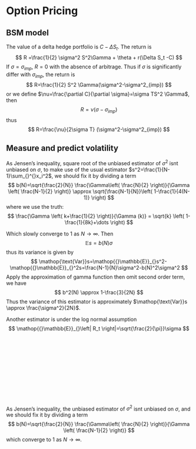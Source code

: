 # Option Pricing

## BSM model

The value of a delta hedge portfolio is $C-\Delta S_t$. The return is
$$
R =\frac{1}{2} \sigma^2 S^2\Gamma + \theta + r(\Delta S_t -C)
$$
If $\sigma=\sigma_{imp}$, $R=0$ with the absence of arbitrage. Thus if $\sigma$ is significantly differ with $\sigma_{imp}$, the return is
$$
R=\frac{1}{2} S^2 \Gamma(\sigma^2-\sigma^2_{imp})
$$
or we define $\nu=\frac{\partial C}{\partial  \sigma}=\sigma TS^2 \Gamma$, then
$$
R=\nu(\sigma-\sigma_{imp})
$$
thus
$$
R=\frac{\nu}{2\sigma T} (\sigma^2-\sigma^2_{imp})
$$

## Measure and predict volatility

As Jensen's inequality, square root of the unbiased estimator of $\sigma^2$ isnt unbiased on $\sigma$, to make use of the usual estimator $s^2=\frac{1}{N-1}\sum_{}^{}x_i^2$, we should fix it by dividing a term 
$$
b(N)=\sqrt{\frac{2}{N}} \frac{\Gamma\left( \frac{N}{2} \right)}{\Gamma \left( \frac{N-1}{2} \right)} \approx \sqrt{\frac{N-1}{N}}\left( 1-\frac{1}{4(N-1)} \right)
$$
where we use the truth:
$$
\frac{\Gamma \left( k+\frac{1}{2} \right)}{\Gamma (k)} = \sqrt{k} \left( 1-\frac{1}{8k}+\dots \right)
$$

Which slowly converge to $1$ as $N \to \infty$. Then
$$
\mathop{{}\mathbb{E}}_{}s=b(N)\sigma
$$
thus its variance is given by
$$
\mathop{\text{Var}}s=\mathop{{}\mathbb{E}}_{}s^2-\mathop{{}\mathbb{E}}_{}^2s=\frac{N-1}{N}\sigma^2-b(N)^2\sigma^2
$$
Apply the approximation of gamma function then omit second order term, we have
$$
b^2(N) \approx 1-\frac{3}{2N}
$$
Thus the variance of this estimator is approximately $\mathop{\text{Var}}s \approx \frac{\sigma^2}{2N}$.

Another estimator is under the log normal assumption
$$
\mathop{{}\mathbb{E}}_{}\left| R_t \right|=\sqrt{\frac{2}{\pi}}\sigma
$$

<br>
<br>
<br>
<br>
<br>
<br>
<br>
<br>
<br>
<br>

As Jensen's inequality, the unbiased estimator of $\sigma^2$ isnt unbiased on $\sigma$, and we should fix it by dividing a term 
$$
b(N)=\sqrt{\frac{2}{N}} \frac{\Gamma\left( \frac{N}{2} \right)}{\Gamma \left( \frac{N-1}{2} \right)}
$$
which converge to $1$ as $N \to \infty$.

